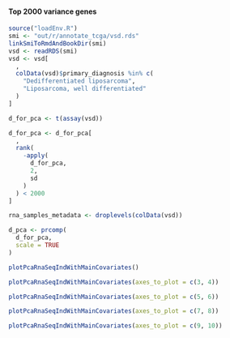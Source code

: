 #### Top 2000 variance genes {#resultsPcaWellOrDeDifferentiatedLiposarcomaTop2000VarianceGenes}

```r
source("loadEnv.R")
smi <- "out/r/annotate_tcga/vsd.rds"
linkSmiToRmdAndBookDir(smi)
vsd <- readRDS(smi)
vsd <- vsd[
  ,
  colData(vsd)$primary_diagnosis %in% c(
    "Dedifferentiated liposarcoma",
    "Liposarcoma, well differentiated"
  )
]

d_for_pca <- t(assay(vsd))

d_for_pca <- d_for_pca[
  ,
  rank(
    -apply(
      d_for_pca,
      2,
      sd
    )
  ) < 2000
]

rna_samples_metadata <- droplevels(colData(vsd))

d_pca <- prcomp(
  d_for_pca,
  scale = TRUE
)
```

```r
plotPcaRnaSeqIndWithMainCovariates()
```

```r
plotPcaRnaSeqIndWithMainCovariates(axes_to_plot = c(3, 4))
```

```r
plotPcaRnaSeqIndWithMainCovariates(axes_to_plot = c(5, 6))
```

```r
plotPcaRnaSeqIndWithMainCovariates(axes_to_plot = c(7, 8))
```

```r
plotPcaRnaSeqIndWithMainCovariates(axes_to_plot = c(9, 10))
```

